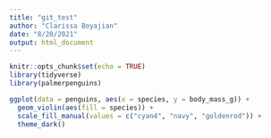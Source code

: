 ```yaml
---
title: "git_test"
author: "Clarissa Boyajian"
date: "8/20/2021"
output: html_document
---
```


```r
knitr::opts_chunk$set(echo = TRUE)
library(tidyverse)
library(palmerpenguins)
```


```r
ggplot(data = penguins, aes(x = species, y = body_mass_g)) +
  geom_violin(aes(fill = species)) +
  scale_fill_manual(values = c("cyan4", "navy", "goldenrod")) +
  theme_dark()
```

